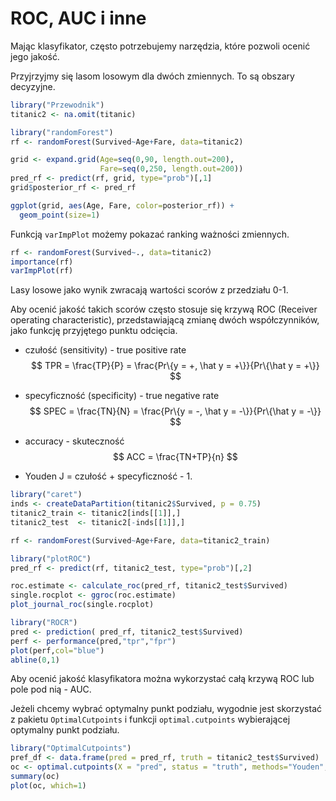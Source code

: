 # ROC, AUC i inne

Mając klasyfikator, często potrzebujemy narzędzia, które pozwoli ocenić jego jakość.

Przyjrzyjmy się lasom losowym dla dwóch zmiennych. To są obszary decyzyjne.

```r
library("Przewodnik")
titanic2 <- na.omit(titanic)

library("randomForest")
rf <- randomForest(Survived~Age+Fare, data=titanic2)

grid <- expand.grid(Age=seq(0,90, length.out=200),
                    Fare=seq(0,250, length.out=200))
pred_rf <- predict(rf, grid, type="prob")[,1]
grid$posterior_rf <- pred_rf

ggplot(grid, aes(Age, Fare, color=posterior_rf)) + 
  geom_point(size=1)
```

Funkcją `varImpPlot` możemy pokazać ranking ważności zmiennych. 

```r
rf <- randomForest(Survived~., data=titanic2)
importance(rf)
varImpPlot(rf)
```

Lasy losowe jako wynik zwracają wartości scorów z przedziału 0-1. 

Aby ocenić jakość takich scorów często stosuje się krzywą ROC (Receiver operating characteristic), przedstawiającą zmianę dwóch współczynników, jako funkcję przyjętego punktu odcięcia.

* czułość (sensitivity) - true positive rate
$$
TPR = \frac{TP}{P} = \frac{Pr\{y = +, \hat y = +\}}{Pr\{\hat y = +\}}
$$

* specyficzność (specificity) - true negative rate
$$
SPEC = \frac{TN}{N} = \frac{Pr\{y = -, \hat y = -\}}{Pr\{\hat y = -\}}
$$

* accuracy - skuteczność
$$
ACC = \frac{TN+TP}{n}
$$

* Youden J = czułość + specyficzność - 1.

```r
library("caret")
inds <- createDataPartition(titanic2$Survived, p = 0.75)
titanic2_train <- titanic2[inds[[1]],]
titanic2_test  <- titanic2[-inds[[1]],]

rf <- randomForest(Survived~Age+Fare, data=titanic2_train)

library("plotROC")
pred_rf <- predict(rf, titanic2_test, type="prob")[,2]

roc.estimate <- calculate_roc(pred_rf, titanic2_test$Survived)
single.rocplot <- ggroc(roc.estimate)
plot_journal_roc(single.rocplot)

library("ROCR")
pred <- prediction( pred_rf, titanic2_test$Survived)
perf <- performance(pred,"tpr","fpr")
plot(perf,col="blue")
abline(0,1)
```

Aby ocenić jakość klasyfikatora można wykorzystać całą krzywą ROC lub pole pod nią - AUC.

Jeżeli chcemy wybrać optymalny punkt podziału, wygodnie jest skorzystać z pakietu `OptimalCutpoints` i funkcji `optimal.cutpoints` wybierającej optymalny punkt podziału.

```r
library("OptimalCutpoints")
pref_df <- data.frame(pred = pred_rf, truth = titanic2_test$Survived)
oc <- optimal.cutpoints(X = "pred", status = "truth", methods="Youden", data=pref_df, tag.healthy = "0")
summary(oc)
plot(oc, which=1)
```

